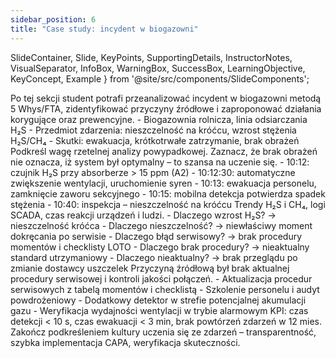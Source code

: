 ```yaml
---
sidebar_position: 6
title: "Case study: incydent w biogazowni"
---
```


  SlideContainer, 
  Slide, 
  KeyPoints, 
  SupportingDetails, 
  InstructorNotes,
  VisualSeparator,
  InfoBox,
  WarningBox,
  SuccessBox,
  LearningObjective,
  KeyConcept,
  Example
} from '@site/src/components/SlideComponents';

<SlideContainer>

<Slide title="🎯 Cel sekcji: wnioski z realnego zdarzenia" type="info">
<LearningObjective>
Po tej sekcji student potrafi przeanalizować incydent w biogazowni metodą 5 Whys/FTA, zidentyfikować przyczyny źródłowe i zaproponować działania korygujące oraz prewencyjne.
</LearningObjective>

<KeyPoints title="📋 Kontekst">
- Biogazownia rolnicza, linia odsiarczania H₂S
- Przedmiot zdarzenia: nieszczelność na króćcu, wzrost stężenia H₂S/CH₄
- Skutki: ewakuacja, krótkotrwałe zatrzymanie, brak obrażeń
</KeyPoints>

<InstructorNotes>
Podkreśl wagę rzetelnej analizy powypadkowej. Zaznacz, że brak obrażeń nie oznacza, iż system był optymalny – to szansa na uczenie się.
</InstructorNotes>
</Slide>

<VisualSeparator type="energy" />

<Slide title="🧪 Przebieg zdarzenia" type="warning">
<KeyPoints title="Chronologia (skrót)">
- 10:12: czujnik H₂S przy absorberze > 15 ppm (A2)
- 10:12:30: automatyczne zwiększenie wentylacji, uruchomienie syren
- 10:13: ewakuacja personelu, zamknięcie zaworu sekcyjnego
- 10:15: mobilna detekcja potwierdza spadek stężenia
- 10:40: inspekcja – nieszczelność na króćcu
</KeyPoints>

<SupportingDetails title="Dane z systemu">
Trendy H₂S i CH₄, logi SCADA, czas reakcji urządzeń i ludzi.
</SupportingDetails>
</Slide>

<VisualSeparator type="default" />

<Slide title="🔍 Analiza przyczyn" type="info">
<KeyPoints title="5 Whys / FTA (skrót)">
- Dlaczego wzrost H₂S? → nieszczelność króćca
- Dlaczego nieszczelność? → niewłaściwy moment dokręcania po serwisie
- Dlaczego błąd serwisowy? → brak procedury momentów i checklisty LOTO
- Dlaczego brak procedury? → nieaktualny standard utrzymaniowy
- Dlaczego nieaktualny? → brak przeglądu po zmianie dostawcy uszczelek
</KeyPoints>

<InfoBox title="Wnioski">
Przyczyną źródłową był brak aktualnej procedury serwisowej i kontroli jakości połączeń.
</InfoBox>
</Slide>

<VisualSeparator type="default" />

<Slide title="✅ Działania korygujące i prewencyjne" type="success">
<KeyPoints title="CAPA">
- Aktualizacja procedur serwisowych z tabelą momentów i checklistą
- Szkolenie personelu i audyt powdrożeniowy
- Dodatkowy detektor w strefie potencjalnej akumulacji gazu
- Weryfikacja wydajności wentylacji w trybie alarmowym
</KeyPoints>

<Example title="Mierniki skuteczności">
KPI: czas detekcji < 10 s, czas ewakuacji < 3 min, brak powtórzeń zdarzeń w 12 mies.
</Example>

<InstructorNotes>
Zakończ podkreśleniem kultury uczenia się ze zdarzeń – transparentność, szybka implementacja CAPA, weryfikacja skuteczności.
</InstructorNotes>
</Slide>

</SlideContainer>
